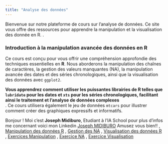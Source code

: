 ```yaml
---
title: "Analyse des données"
---
```

<p id=textIntro>Bienvenue sur notre plateforme de cours sur l'analyse de données. Ce site vous offre des ressources pour apprendre la manipulation et la visualisation des donnée en R.
.</p>

### Introduction à la manipulation avancée des données en R

<p id=textIntro>Ce cours est conçu pour vous offrir une compréhension approfondie des techniques essentielles en <strong>R</strong>. Nous aborderons la manipulation des chaînes de caractères, la gestion des valeurs manquantes (NA), la manipulation avancée des dates et des séries chronologiques, ainsi que la visualisation des données avec `ggplot2`.

<strong>Vous apprendrez comment utiliser les puissantes librairies de R telles que `lubridate` pour les dates et `xts` pour les séries chronologiques, facilitant ainsi le traitement et l’analyse de données complexes</strong><br>. Ce cours utilisera également le jeu de données `mtcars` pour illustrer comment créer des graphiques expressifs et informatifs.</p>

<p id=textIntro>Bonjour ! Moi c'est <strong>Joseph Midiburo</strong>, Etudiant à l'IA School pour plus d'infos me concernant voici mon Linkedin <a href="https://www.linkedin.com/in/joseph-midiburo-a58022222/">Joseph MIDIBURO</a>  Amusez vous bien!!</a> ,   <a href=manipulationR.qmd>Manipulation des données R</a> , <a href=Gestion_de_NA.qmd>Gestion des NA</a> , <a href=visualisation.qmd>Visualisation des données R</a> , <a href=exerciceR.qmd>Exercices Manipulation</a> , <a href=exercice_NA.qmd>Exercice NA</a> , <a href=exercice_Viz.qmd>Exercice Visualisation</a></p>
